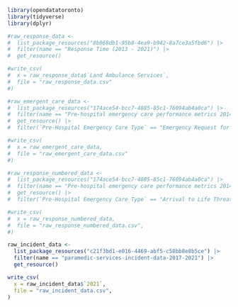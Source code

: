 ```r
library(opendatatoronto)
library(tidyverse)
library(dplyr)

#raw_response_data <-
#  list_package_resources("8b068db1-95b8-4ea9-b942-8a7ce3a5fbd6") |>
#  filter(name == "Response Time (2013 - 2021)") |>
#  get_resource()

#write_csv(
#  x = raw_response_data$`Land Ambulance Services`,
#  file = "raw_response_data.csv"
#)

#raw_emergent_care_data <-
#  list_package_resources("174ace54-bcc7-4885-85c1-76094ab4a0ca") |>
#  filter(name == "Pre-hospital emergency care performance metrics 2014-2021") |>
#  get_resource() |>
#  filter(`Pre-Hospital Emergency Care Type` == "Emergency Request for Service")

#write_csv(
#  x = raw_emergent_care_data,
#  file = "raw_emergent_care_data.csv"
#)

#raw_response_numbered_data <-
#  list_package_resources("174ace54-bcc7-4885-85c1-76094ab4a0ca") |>
#  filter(name == "Pre-hospital emergency care performance metrics 2014-2021") |>
#  get_resource() |>
#  filter(`Pre-Hospital Emergency Care Type` == "Arrival to Life Threatening Calls 90% of Time")

#write_csv(
#  x = raw_response_numbered_data,
#  file = "raw_response_numbered_data.csv",
#)

raw_incident_data <-
  list_package_resources("c21f3bd1-e016-4469-abf5-c58bb8e8b5ce") |>
  filter(name == "paramedic-services-incident-data-2017-2021") |>
  get_resource()

write_csv(
  x = raw_incident_data$`2021`,
  file = "raw_incident_data.csv",
)
```